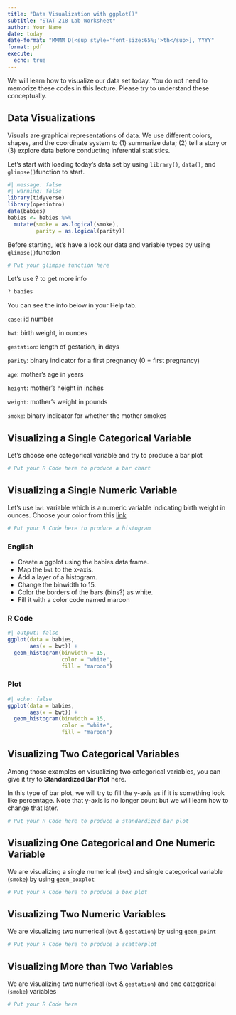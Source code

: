 ```yaml
--- 
title: "Data Visualization with ggplot()"
subtitle: "STAT 218 Lab Worksheet"
author: Your Name
date: today
date-format: "MMMM D[<sup style='font-size:65%;'>th</sup>], YYYY"
format: pdf
execute:
  echo: true
---
```



:::{.callout-warning}
We will learn how to visualize our data set today. You do not need to memorize these codes in this lecture. Please try to understand these conceptually.
:::

  
## Data Visualizations

Visuals are graphical representations of data. We use different colors, shapes, and the coordinate system to (1) summarize data; (2) tell a story or (3) explore data before conducting inferential statistics.


Let's start with loading today's data set by using `library()`, `data()`, and `glimpse()`function to start.


```r
#| message: false
#| warning: false
library(tidyverse)
library(openintro)
data(babies)
babies <- babies %>% 
  mutate(smoke = as.logical(smoke),
         parity = as.logical(parity))
```

Before starting, let's have a look our data and variable types by using `glimpse()`function

```r
# Put your glimpse function here
```



Let's use ? to get more info

```r
? babies
```

You can see the info below in your Help tab.


`case`: id number

`bwt`: birth weight, in ounces

`gestation`: length of gestation, in days

`parity`: binary indicator for a first pregnancy (0 = first pregnancy)

`age`: mother's age in years

`height`: mother's height in inches

`weight`: mother's weight in pounds

`smoke`: binary indicator for whether the mother smokes

 
## Visualizing a Single Categorical Variable

Let's choose one categorical variable and try to produce a bar plot


```r

# Put your R Code here to produce a bar chart

```

 

## Visualizing a Single Numeric Variable

Let's use `bwt` variable which is a numeric variable indicating birth weight in ounces. Choose your color from this [link](https://www.stat.auckland.ac.nz/~ihaka/downloads/R-colours-a4.pdf)
 
```r

# Put your R Code here to produce a histogram

```

### English

- Create a ggplot using the babies data frame.
- Map the `bwt` to the x-axis.
- Add a layer of a histogram.
- Change the binwidth to 15.
- Color the borders of the bars (bins?) as white.
- Fill it with a color code named maroon

### R Code

```r
#| output: false
ggplot(data = babies,
       aes(x = bwt)) +
  geom_histogram(binwidth = 15, 
                 color = "white", 
                 fill = "maroon")
```

### Plot

```r
#| echo: false
ggplot(data = babies,
       aes(x = bwt)) +
  geom_histogram(binwidth = 15, 
                 color = "white", 
                 fill = "maroon")
```


 

## Visualizing Two Categorical Variables 

Among those examples on visualizing two categorical variables, you can give it try to __Standardized Bar Plot__ here.

In this type of bar plot, we will try to fill the y-axis as if it is something look like percentage. Note that y-axis is no longer count but we will learn how to change that later.

```r

# Put your R Code here to produce a standardized bar plot

```


 

## Visualizing One Categorical and One Numeric Variable

We are visualizing a single numerical (`bwt`) and single categorical variable (`smoke`) by using `geom_boxplot`

```r

# Put your R Code here to produce a box plot

```

 

## Visualizing Two Numeric Variables 

We are visualizing two numerical (`bwt` & `gestation`) by using `geom_point`

```r

# Put your R Code here to produce a scatterplot

```

 

## Visualizing More than Two Variables 

We are visualizing two numerical (`bwt` & `gestation`) and one categorical (`smoke`) variables 

```r

# Put your R Code here

```
 




